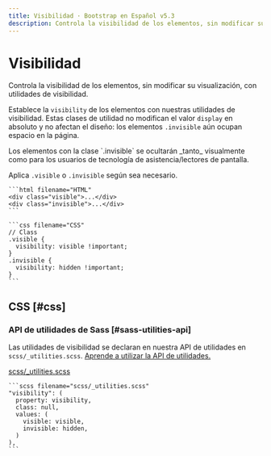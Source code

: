 ```yaml
---
title: Visibilidad · Bootstrap en Español v5.3
description: Controla la visibilidad de los elementos, sin modificar su visualización, con utilidades de visibilidad.
---
```


# Visibilidad

Controla la visibilidad de los elementos, sin modificar su visualización, con utilidades de visibilidad.

Establece la `visibility` de los elementos con nuestras utilidades de visibilidad. Estas clases de utilidad no modifican el valor `display` en absoluto y no afectan el diseño: los elementos `.invisible` aún ocupan espacio en la página.

<Callout type="warning" emoji="">
Los elementos con la clase `.invisible` se ocultarán _tanto_ visualmente como para los usuarios de tecnología de asistencia/lectores de pantalla.
</Callout>

Aplica `.visible` o `.invisible` según sea necesario.

    ```html filename="HTML"
    <div class="visible">...</div>
    <div class="invisible">...</div>
    ```

    ```css filename="CSS"
    // Class
    .visible {
      visibility: visible !important;
    }
    .invisible {
      visibility: hidden !important;
    }
    ```

CSS [#css]
-----------

### API de utilidades de Sass [#sass-utilities-api]

Las utilidades de visibilidad se declaran en nuestra API de utilidades en `scss/_utilities.scss`. [Aprende a utilizar la API de utilidades.](/docs/5.3/utilities/api/#using-the-api)

[scss/_utilities.scss](https://github.com/twbs/bootstrap/blob/v5.3.2/scss/_utilities.scss)

    ```scss filename="scss/_utilities.scss"
    "visibility": (
      property: visibility,
      class: null,
      values: (
        visible: visible,
        invisible: hidden,
      )
    ),
    ```